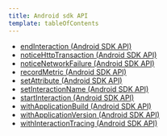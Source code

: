 ```yaml
---
title: Android sdk API
template: tableOfContents
---
```


* [endInteraction (Android SDK API)](/docs/mobile-monitoring/new-relic-mobile-android/android-sdk-api/end-interaction)
* [noticeHttpTransaction (Android SDK API)](/docs/mobile-monitoring/new-relic-mobile-android/android-sdk-api/notice-http-transaction)
* [noticeNetworkFailure (Android SDK API)](/docs/mobile-monitoring/new-relic-mobile-android/android-sdk-api/notice-network-failure)
* [recordMetric (Android SDK API)](/docs/mobile-monitoring/new-relic-mobile-android/android-sdk-api/recordmetric-android-sdk-api)
* [setAttribute (Android SDK API)](/docs/mobile-monitoring/new-relic-mobile-android/android-sdk-api/set-attribute)
* [setInteractionName (Android SDK API)](/docs/mobile-monitoring/new-relic-mobile-android/android-sdk-api/set-interaction-name)
* [startInteraction (Android SDK API)](/docs/mobile-monitoring/new-relic-mobile-android/android-sdk-api/start-interaction)
* [withApplicationBuild (Android SDK API)](/docs/mobile-monitoring/new-relic-mobile-android/android-sdk-api/with-application-build)
* [withApplicationVersion (Android SDK API)](/docs/mobile-monitoring/new-relic-mobile-android/android-sdk-api/with-application-version)
* [withInteractionTracing (Android SDK API)](/docs/mobile-monitoring/new-relic-mobile-android/android-sdk-api/with-interaction-tracing)
